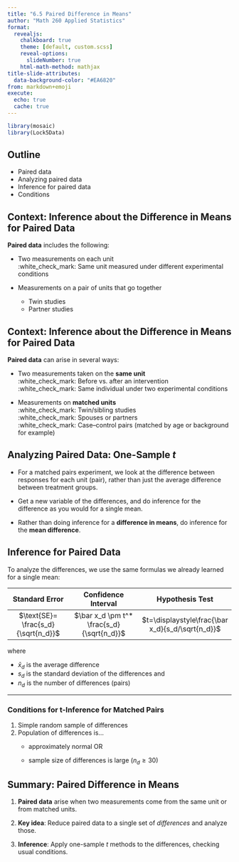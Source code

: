 ```yaml
---
title: "6.5 Paired Difference in Means"
author: "Math 260 Applied Statistics"
format:
  revealjs:
    chalkboard: true
    theme: [default, custom.scss]
    reveal-options:
      slideNumber: true
    html-math-method: mathjax
title-slide-attributes:
  data-background-color: "#EA6820"
from: markdown+emoji
execute:
  echo: true
  cache: true
---
```


```r
library(mosaic)
library(Lock5Data)
```

## Outline

-   Paired data\
-   Analyzing paired data\
-   Inference for paired data
-   Conditions

## Context: Inference about the Difference in Means for Paired Data

**Paired data** includes the following:

-   Two measurements on each unit\
    :white_check_mark: Same unit measured under different experimental conditions

-   Measurements on a pair of units that go together

    -   Twin studies\
    -   Partner studies

## Context: Inference about the Difference in Means for Paired Data

**Paired data** can arise in several ways:

-   Two measurements taken on the **same unit**\
    :white_check_mark: Before vs. after an intervention\
    :white_check_mark: Same individual under two experimental conditions

-   Measurements on **matched units**\
    :white_check_mark: Twin/sibling studies\
    :white_check_mark: Spouses or partners\
    :white_check_mark: Case–control pairs (matched by age or background for example)

## Analyzing Paired Data: One-Sample $t$

-   For a matched pairs experiment, we look at the difference between responses for each unit (pair), rather than just the average difference between treatment groups.

-   Get a new variable of the differences, and do inference for the difference as you would for a single mean.

-   Rather than doing inference for a **difference in means**, do inference for the **mean difference**.

## Inference for Paired Data

To analyze the differences, we use the same formulas we already learned for a single mean:

| Standard Error | Confidence Interval | Hypothesis Test |
|:-------------------:|:----------------------:|:--------------------------:|
| $\text{SE}= \frac{s_d}{\sqrt{n_d}}$ | $\bar x_d \pm t^* \frac{s_d}{\sqrt{n_d}}$ | $t=\displaystyle\frac{\bar x_d}{s_d/\sqrt{n_d}}$ |

where

-   $\bar x_d$ is the average difference
-   $s_d$ is the standard deviation of the differences and
-   $n_d$ is the number of differences (pairs)

------------------------------------------------------------------------

### Conditions for t-Inference for Matched Pairs

::: incremental
1.  Simple random sample of differences\
2.  Population of differences is...
    -   approximately normal OR

    -   sample size of differences is large $(n_d\ge 30)$\
:::


## Summary: Paired Difference in Means


1. **Paired data** arise when two measurements come from the same unit or from matched units.  

2. **Key idea**: Reduce paired data to a single set of *differences* and analyze those.  

3. **Inference**: Apply one-sample $t$ methods to the differences, checking usual conditions.  

